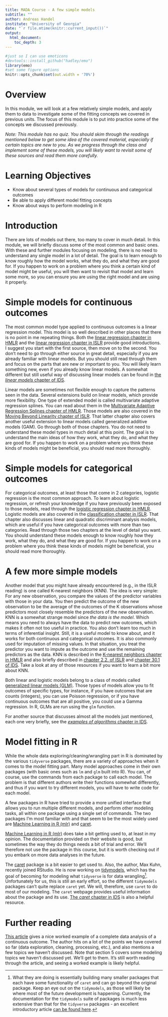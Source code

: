 ```yaml
---
title: MADA Course - A few simple models
subtitle: ""
author: Andreas Handel
institute: "University of Georgia"
date: "`r file.mtime(knitr::current_input())`"
output: 
  html_document:
    toc_depth: 3
---
```


```r
#just so I can use emoticons
#devtools::install_github("hadley/emo")
library(emo)
#set some figure options
knitr::opts_chunk$set(out.width = '70%')
```



# Overview
In this module, we will look at a few relatively simple models, and apply them to data to investigate some of the fitting concepts we covered in previous units. The focus of this module is to put into practice some of the concepts we discussed previously.

_Note: This module has no quiz. You should skim through the readings mentioned below to get some idea of the covered material, especially if certain topics are new to you. As we progress through the class and implement some of these models, you will likely want to revisit some of these sources and read them more carefully._


# Learning Objectives
* Know about several types of models for continuous and categorical outcomes
* Be able to apply different model fitting concepts
* Know about ways to perform modeling in R


# Introduction

There are lots of models out there, too many to cover in much detail. In this module, we will briefly discuss some of the most common and basic ones. With these and further modules focusing on modeling, there is no need to understand any single model in a lot of detail. The goal is to learn enough to know roughly how the model works, what they do, and what they are good for. If you happen to work on a problem where you think a certain kind of model might be useful, you will then want to revisit that model and learn some more, so you can ensure you are using the right model and are using it properly.


# Simple models for continuous outcomes

The most common model type applied to continuous outcomes is a linear regression model. This model is so well described in other places that there is no point in me repeating things. Both the [linear regression chapter in HMLR](https://bradleyboehmke.github.io/HOML/linear-regression.html) and the [linear regression chapter in ISLR](https://statlearning.com/) provide good introductions. I suggest you start with the first source, then move on to the second. You don't need to go through either source in great detail, especially if you are already familiar with linear models. But you should still read through them and focus on the parts that are new or important to you. You will likely learn something new, even if you already know linear models. A somewhat different but still useful way of discussing linear models can be found in [the _linear models_ chapter of IDS](https://rafalab.github.io/dsbook/linear-models.html).

Linear models are sometimes not flexible enough to capture the patterns seen in the data. Several extensions build on linear models, which provide more flexibility. One type of extended model is called multivariate adaptive regression splines. You can read about them in the [Multivariate Adaptive Regression Splines chapter of HMLR](https://bradleyboehmke.github.io/HOML/mars.html). Those models are also covered in the [Moving Beyond Linearity chapter of ISLR](https://statlearning.com/). That latter chapter also covers another useful extension to linear models called generalized additive models (GAM). Go through both of those chapters. You do not need to understand these model types in much detail at this point. The goal is to understand the main ideas of how they work, what they do, and what they are good for. If you happen to work on a problem where you think these kinds of models might be beneficial, you should read more thoroughly.



# Simple models for categorical outcomes

For categorical outcomes, at least those that come in 2 categories, logistic regression is the most common approach. To learn about logistic regression, or refresh your knowledge if you have previously been exposed to those models, read through the [logistic regression chapter in HMLR](https://bradleyboehmke.github.io/HOML/logistic-regression.html). Logistic models are also covered in the [classification chapter in ISLR](https://statlearning.com/). That chapter also discusses linear and quadratic discriminant analysis models, which are useful if you have categorical outcomes with more than two categories. Read through those two chapters at the level of detail you want. You should understand these models enough to know roughly how they work, what they do, and what they are good for. If you happen to work on a problem where you think these kinds of models might be beneficial, you should read more thoroughly.



# A few more simple models 

Another model that you might have already encountered (e.g., in the ISLR reading) is one called K-nearest neighbors (KNN). The idea is very simple: For any new observation, you compare the values of the predictor variables with those in your data. You then predict the outcome of the new observation to be the average of the outcomes of the K observations whose predictors most closely resemble the predictors of the new observation. KNN is a somewhat strange model since _the data is the model_. Which means you need to always have the data to predict new outcomes, which makes it often not too useful in practice. You also don't learn too much in terms of inferential insight. Still, it is a useful model to know about, and it works for both continuous and categorical outcomes. It is also commonly used for imputation of missing values. In that situation, you treat the predictor you want to impute as the outcome and use the remaining predictors as the data. KNN is described in the [K-nearest neighbors chapter in HMLR](https://bradleyboehmke.github.io/HOML/knn.html) and also briefly described in [chapter 2.2. of ISLR](https://statlearning.com/) and [chapter 30.1 of IDS](https://rafalab.github.io/dsbook/cross-validation.html). Take a look at any of those resources if you want to learn a bit more about KNN.


Both linear and logistic models belong to a class of models called [generalized linear models (GLM)](https://en.wikipedia.org/wiki/Generalized_linear_model). Those types of models allow you to fit outcomes of specific types, for instance, if you have outcomes that are counts (integers), you can use Poisson regression, or if you have continuous outcomes that are all positive, you could use a Gamma regression. In R, GLMs are run using the `glm` function. 

For another source that discusses almost all the models just mentioned, each one very briefly, see the [_examples of algorithms_ chapter in IDS](https://rafalab.github.io/dsbook/examples-of-algorithms.html).



# Model fitting in R

While the whole data exploring/cleaning/wrangling part in R is dominated by the various `tidyverse` packages, there are a variety of approaches when it comes to the model fitting part. Many model approaches come in their own packages (with basic ones such as `lm` and `glm` built into R). You can, of course, use the commands from each package to call each model. The problem is that different authors write their functions somewhat differently, and thus if you want to try different models, you will have to write code for each model.

A few packages in R have tried to provide a more unified interface that allows you to run multiple different models, and perform other modeling tasks, all within one package using a single set of commands. The two packages I'm most familiar with and that seem to be the most widely used are [Machine Learning in R (mlr)](https://mlr.mlr-org.com/) and [caret](http://topepo.github.io/caret/index.html). 

[Machine Learning in R (mlr)](https://mlr.mlr-org.com/) does take a bit getting used to, at least in my opinion. The documentation provided on their website is good, but sometimes the way they do things needs a bit of trial and error. We'll therefore not use the package in this course, but it is worth checking out if you embark on more data analyses in the future. 

The [caret](http://topepo.github.io/caret/index.html) package is a bit easier to get used to. Also, the author, Max Kuhn, recently joined RStudio. He is now working on [tidymodels](https://github.com/tidymodels/tidymodels), which has the goal of becoming for modeling what `tidyverse` is for data wrangling[^1]. Unfortunately for us, this is still an early effort, so the different `tidymodels` packages can't quite replace `caret` yet. We will, therefore, use `caret` to do most of our modeling. The `caret` webpage provides useful information about the package and its use. [The _caret_ chapter in IDS](https://rafalab.github.io/dsbook/caret.html) is also a helpful resource. 

[^1]: What they are doing is essentially building many smaller packages that each have some functionality of `caret` and can go beyond the original package. Keep an eye out on the `tidymodels`, as those will likely be where most of the future development is happening. Currently, the documentation for the `tidymodels` suite of packages is much less extensive than that for the `tidyverse` packages - an excellent introductory article [can be found here](https://rviews.rstudio.com/2019/06/19/a-gentle-intro-to-tidymodels/).


# Further reading

[This article](https://towardsdatascience.com/a-comprehensive-machine-learning-workflow-with-multiple-modelling-using-caret-and-caretensemble-in-fcbf6d80b5f2
) gives a nice worked example of a complete data analysis of a continuous outcome. The author hits on a lot of the points we have covered so far (data exploration, cleaning, processing, etc.), and also mentions a few topics we haven't discussed. Note that section 5 covers some modeling topics we haven't discussed yet. We'll get to them. It's still worth reading through the article, and seeing a worked example is likely helpful. 

